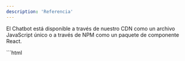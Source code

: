 ```yaml
---
description: 'Referencia'
---
```



El Chatbot está disponible a través de nuestro CDN como un archivo JavaScript único o a través de NPM como un paquete de componente React.

<Tabs>
  <Tab title="HTML" >
    ```html
    <script type="module">
    import Chatbox from 'https://cdn.jsdelivr.net/npm/@bravilo/embeds/dist/chatbox/index.js';

    Chatbox.initBubble({
    agentId: 'TU_SCOUT_ID',
    });

    </script>

`````
  </Tab>
  <Tab title="React" >
    <ToDoDoc />
  </Tab>
</Tabs>

## Atributos / Props

<Tabs>
  <Tab title="HTML" >
    ```html
    <script type="module">
  import Chatbox from 'https://cdn.jsdelivr.net/npm/@bravilo/embeds/dist/chatbox/index.js';

Chatbox.initBubble({
agentId: 'TU_SCOUT_ID',

    // Si se proporciona creará un contacto para el usuario y lo vinculará a la conversación
    contact: {
    firstName: 'John',
    lastName: 'Doe',
    email: 'customer@email.com',
    phoneNumber: '+33612345644',
    userId: '42424242',
    },
    // Sobrescribir mensajes iniciales
    initialMessages: [
    'Hola Georges, ¿cómo estás hoy?',
    '¿Cómo puedo ayudarte?',
    ],
    // El contexto proporcionado se agregará al prompt del sistema del Scout
    context: "El usuario con quien estás hablando es John. Comienza saludándolo por su nombre.",

});

</script>
    ```
  </Tab>
  <Tab title="React" >
    <ToDoDoc />
  </Tab>
</Tabs>

<ParamField path="agentId" type="string" required>
  ID del Scout
</ParamField>
<ParamField path="contact" type="string">
  <Expandable title="propiedades">
    <ResponseField name="firstName" type="string">
    Nombre
    </ResponseField>

    <ResponseField name="lastName" type="string">
      Apellido
    </ResponseField>
    <ResponseField name="email" type="string">
      Email
    </ResponseField>
    <ResponseField name="phoneNumber" type="string">
      Número de teléfono
    </ResponseField>
    <ResponseField name="userId" type="string">
      ID de usuario personalizado
    </ResponseField>

  </Expandable>
</ParamField>

<ParamField path="initialMessages" type="string array">
  Mensajes iniciales del Scout
</ParamField>

<ParamField path="context" type="string">
  Contexto extra que se agregará al prompt del sistema del Scout
</ParamField>

## Métodos

<ParamField path="open" type="solo widget de burbuja">
Abrir Chatbox de Burbuja
```js
const widget = await Chatbox.initBubble({
  agentId: 'TU_SCOUT_ID',
})

widget.open()

`````
</ParamField>

<ParamField path="close"   type="solo widget de burbuja">
  Cerrar Chatbox de Burbuja
  ```js
  const widget = await Chatbox.initBubble({
    agentId: 'TU_SCOUT_ID',
  })

  widget.close()
```

</ParamField>

<ParamField path="toggle"  type="solo widget de burbuja">

```js Alternar Chatbox de Burbuja
const widget = await Chatbox.initBubble({
  agentId: 'TU_SCOUT_ID',
})

widget.toggle()
```
</ParamField>


<ParamField path="createNewConversation"   >
```js Crear Nueva Conversación
const widget = await Chatbox.initBubble({
  agentId: 'TU_SCOUT_ID',
})

widget.createNewConversation()
```
  </ParamField>

`````
